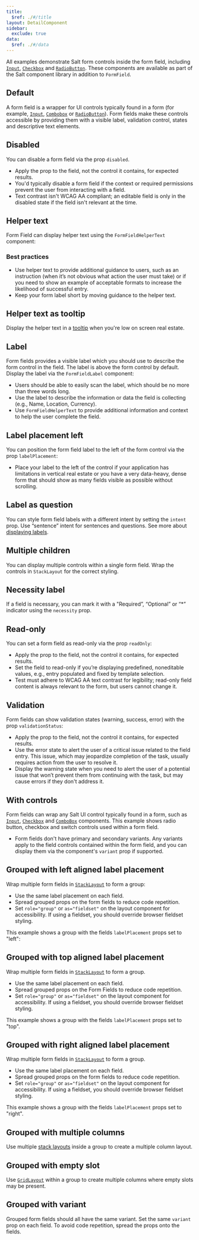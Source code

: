 ```yaml
---
title:
  $ref: ./#/title
layout: DetailComponent
sidebar:
  exclude: true
data:
  $ref: ./#/data
---
```


All examples demonstrate Salt form controls inside the form field, including [`Input`](../input), [`Checkbox`](../checkbox) and [`RadioButton`](../radio-button). These components are available as part of the Salt component library in addition to `FormField`.

## Default

A form field is a wrapper for UI controls typically found in a form (for example, [`Input`](../input), [`Combobox`](../combo-box) or [`RadioButton`](../radio-button)). Form fields make these controls accessible by providing them with a visible label, validation control, states and descriptive text elements.

<LivePreview componentName="form-field" exampleName="Default" />

## Disabled

You can disable a form field via the prop `disabled`.

- Apply the prop to the field, not the control it contains, for expected results.
- You'd typically disable a form field if the context or required permissions prevent the user from interacting with a field.
- Text contrast isn't WCAG AA compliant; an editable field is only in the disabled state if the field isn't relevant at the time.

<LivePreview componentName="form-field" exampleName="Disabled" />

## Helper text

Form Field can display helper text using the `FormFieldHelperText` component:

### Best practices

- Use helper text to provide additional guidance to users, such as an instruction (when it’s not obvious what action the user must take) or if you need to show an example of acceptable formats to increase the likelihood of successful entry.
- Keep your form label short by moving guidance to the helper text.

<LivePreview componentName="form-field" exampleName="HelperText" />

## Helper text as tooltip

Display the helper text in a [tooltip](../tooltip) when you're low on screen real estate.

<LivePreview componentName="form-field" exampleName="HelperTextAsTooltip" />

## Label

Form fields provides a visible label which you should use to describe the form control in the field. The label is above the form control by default. Display the label via the `FormFieldLabel` component:

- Users should be able to easily scan the label, which should be no more than three words long.
- Use the label to describe the information or data the field is collecting (e.g., Name, Location, Currency).
- Use `FormFieldHelperText` to provide additional information and context to help the user complete the field.

<LivePreview componentName="form-field" exampleName="Label" />

## Label placement left

You can position the form field label to the left of the form control via the prop `labelPlacement`:

- Place your label to the left of the control if your application has limitations in vertical real estate or you have a very data-heavy, dense form that should show as many fields visible as possible without scrolling.

<LivePreview componentName="form-field" exampleName="LabelLeft" />

## Label as question

You can style form field labels with a different intent by setting the `intent` prop. Use “sentence” intent for sentences and questions. See more about [displaying labels](/salt/patterns/forms#label-vs-question).

<LivePreview componentName="form-field" exampleName="LabelQuestion" />

## Multiple children

You can display multiple controls within a single form field. Wrap the controls in `StackLayout` for the correct styling.

<LivePreview componentName="form-field" exampleName="MultipleChildren" />

## Necessity label

If a field is necessary, you can mark it with a "Required”, “Optional” or “\*” indicator using the `necessity` prop.

<LivePreview componentName="form-field" exampleName="NecessityLabel" />

## Read-only

You can set a form field as read-only via the prop `readOnly`:

- Apply the prop to the field, not the control it contains, for expected results.
- Set the field to read-only if you’re displaying predefined, noneditable values, e.g., entry populated and fixed by template selection.
- Test must adhere to WCAG AA text contrast for legibility; read-only field content is always relevant to the form, but users cannot change it.

<LivePreview componentName="form-field" exampleName="Readonly" />

## Validation

Form fields can show validation states (warning, success, error) with the prop `validationStatus`:

- Apply the prop to the field, not the control it contains, for expected results.
- Use the error state to alert the user of a critical issue related to the field entry. This issue, which may jeopardize completion of the task, usually requires action from the user to resolve it.
- Display the warning state when you need to alert the user of a potential issue that won’t prevent them from continuing with the task, but may cause errors if they don't address it.

<LivePreview componentName="form-field" exampleName="Validation" />

## With controls

Form fields can wrap any Salt UI control typically found in a form, such as [`Input`](../input), [`Checkbox`](../checkbox) and [`ComboBox`](../combo-box) components. This example shows radio button, checkbox and switch controls used within a form field.

- Form fields don't have primary and secondary variants. Any variants apply to the field controls contained within the form field, and you can display them via the component's `variant` prop if supported.

<LivePreview componentName="form-field" exampleName="WithControls" />

## Grouped with left aligned label placement

Wrap multiple form fields in [`StackLayout`](../stack-layout) to form a group:

- Use the same label placement on each field.
- Spread grouped props on the form fields to reduce code repetition.
- Set `role="group"` or `as="fieldset"` on the layout component for accessibility. If using a fieldset, you should override browser fieldset styling.

This example shows a group with the fields `labelPlacement` props set to "left":

<LivePreview componentName="form-field" exampleName="GroupedWithLabelLeft" />

## Grouped with top aligned label placement

Wrap multiple form fields in [`StackLayout`](../stack-layout) to form a group.

- Use the same label placement on each field.
- Spread grouped props on the Form Fields to reduce code repetition.
- Set `role="group"` or `as="fieldset"` on the layout component for accessibility. If using a fieldset, you should override browser fieldset styling.

This example shows a group with the fields `labelPlacement` props set to "top".

<LivePreview componentName="form-field" exampleName="GroupedWithLabelTop" />

## Grouped with right aligned label placement

Wrap multiple form fields in [`StackLayout`](../stack-layout) to form a group.

- Use the same label placement on each field.
- Spread grouped props on the form fields to reduce code repetition.
- Set `role="group"` or `as="fieldset"` on the layout component for accessibility. If using a fieldset, you should override browser fieldset styling.

This example shows a group with the fields `labelPlacement` props set to "right".

<LivePreview componentName="form-field" exampleName="GroupedWithLabelRight" />

## Grouped with multiple columns

Use multiple [stack layouts](../stack-layout) inside a group to create a multiple column layout.

<LivePreview
  componentName="form-field"
  exampleName="GroupedWithMultipleColumns"
/>

## Grouped with empty slot

Use [`GridLayout`](../grid-layout) within a group to create multiple columns where empty slots may be present.

<LivePreview componentName="form-field" exampleName="GroupedWithEmptySlot" />

## Grouped with variant

Grouped form fields should all have the same variant. Set the same `variant` prop on each field. To avoid code repetition, spread the props onto the fields.

<LivePreview componentName="form-field" exampleName="GroupedWithVariant" />
